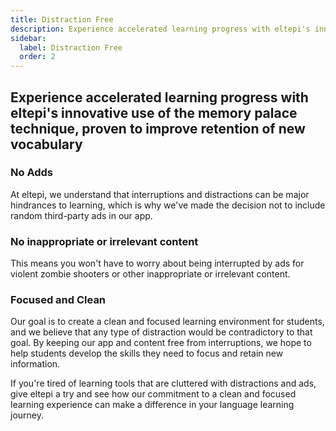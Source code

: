 ```yaml
---
title: Distraction Free
description: Experience accelerated learning progress with eltepi's innovative use of the memory palace technique, proven to improve retention of new vocabulary
sidebar:
  label: Distraction Free
  order: 2
---
```


## Experience accelerated learning progress with eltepi's innovative use of the memory palace technique, proven to improve retention of new vocabulary

### No Adds

At eltepi, we understand that interruptions and distractions can be major hindrances to learning, which is why we've made the decision not to include random third-party ads in our app.

### No inappropriate or irrelevant content

This means you won't have to worry about being interrupted by ads for violent zombie shooters or other inappropriate or irrelevant content.

### Focused and Clean

Our goal is to create a clean and focused learning environment for students, and we believe that any type of distraction would be contradictory to that goal. By keeping our app and content free from interruptions, we hope to help students develop the skills they need to focus and retain new information.

If you're tired of learning tools that are cluttered with distractions and ads, give eltepi a try and see how our commitment to a clean and focused learning experience can make a difference in your language learning journey.
